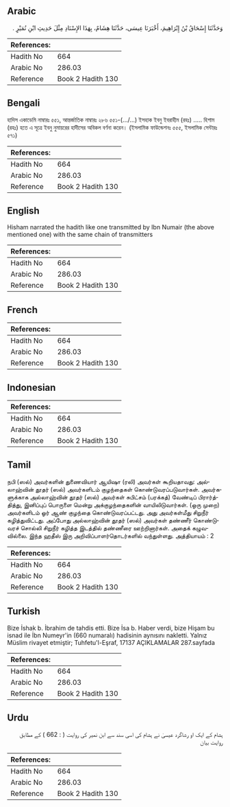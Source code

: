 ## Arabic


<div dir="rtl" lang="ar" style={{fontSize:'larger',backgroundColor:'#f8f9fa',padding:20}}>
وَحَدَّثَنَا إِسْحَاقُ بْنُ إِبْرَاهِيمَ، أَخْبَرَنَا عِيسَى، حَدَّثَنَا هِشَامٌ، بِهَذَا الإِسْنَادِ مِثْلَ حَدِيثِ ابْنِ نُمَيْرٍ ‏.‏
</div>
<div style={{backgroundColor:'#f8f9fa',padding:20, marginBottom: 10}}><table> <thead> <tr> <th>References:</th> <th></th> </tr> </thead> <tbody><tr><td>Hadith No</td><td>664</td></tr><tr><td>Arabic No</td><td>286.03</td></tr><tr><td>Reference</td><td>Book 2 Hadith 130</td></tr></tbody></table></div>

## Bengali


<div dir="ltr" lang="bn" style={{fontSize:'larger',backgroundColor:'#f8f9fa',padding:20}}>
হাদিস একাডেমি নাম্বারঃ ৫৫১, আন্তর্জাতিক নাম্বারঃ ২৮৬ ৫৫১-(.../...) ইসহাক ইবনু ইবরাহীম (রহঃ) ..... হিশাম (রহঃ) হতে এ সূত্রে ইবনু নুমায়রের হাদীসের অবিকল বর্ণনা করেন। (ইসলামিক ফাউন্ডেশনঃ ৫৫৫, ইসলামিক সেন্টারঃ ৫৭১)
</div>
<div style={{backgroundColor:'#f8f9fa',padding:20, marginBottom: 10}}><table> <thead> <tr> <th>References:</th> <th></th> </tr> </thead> <tbody><tr><td>Hadith No</td><td>664</td></tr><tr><td>Arabic No</td><td>286.03</td></tr><tr><td>Reference</td><td>Book 2 Hadith 130</td></tr></tbody></table></div>

## English


<div dir="ltr" lang="en" style={{fontSize:'larger',backgroundColor:'#f8f9fa',padding:20}}>
Hisham narrated the hadith like one transmitted by Ibn Numair (the above mentioned one) with the same chain of transmitters
</div>
<div style={{backgroundColor:'#f8f9fa',padding:20, marginBottom: 10}}><table> <thead> <tr> <th>References:</th> <th></th> </tr> </thead> <tbody><tr><td>Hadith No</td><td>664</td></tr><tr><td>Arabic No</td><td>286.03</td></tr><tr><td>Reference</td><td>Book 2 Hadith 130</td></tr></tbody></table></div>

## French


<div dir="ltr" lang="fr" style={{fontSize:'larger',backgroundColor:'#f8f9fa',padding:20}}>

</div>
<div style={{backgroundColor:'#f8f9fa',padding:20, marginBottom: 10}}><table> <thead> <tr> <th>References:</th> <th></th> </tr> </thead> <tbody><tr><td>Hadith No</td><td>664</td></tr><tr><td>Arabic No</td><td>286.03</td></tr><tr><td>Reference</td><td>Book 2 Hadith 130</td></tr></tbody></table></div>

## Indonesian


<div dir="ltr" lang="id" style={{fontSize:'larger',backgroundColor:'#f8f9fa',padding:20}}>

</div>
<div style={{backgroundColor:'#f8f9fa',padding:20, marginBottom: 10}}><table> <thead> <tr> <th>References:</th> <th></th> </tr> </thead> <tbody><tr><td>Hadith No</td><td>664</td></tr><tr><td>Arabic No</td><td>286.03</td></tr><tr><td>Reference</td><td>Book 2 Hadith 130</td></tr></tbody></table></div>

## Tamil


<div dir="ltr" lang="ta" style={{fontSize:'larger',backgroundColor:'#f8f9fa',padding:20}}>
நபி (ஸல்) அவர்களின் துணைவியார் ஆயிஷா (ரலி) அவர்கள் கூறியதாவது: அல்லாஹ்வின் தூதர் (ஸல்) அவர்களிடம் குழந்தைகள் கொண்டுவரப்படுவார்கள். அவர்களுக்காக அல்லாஹ்வின் தூதர் (ஸல்) அவர்கள் சுபிட்சம் (பரக்கத்) வேண்டிப் பிரார்த்தித்து, இனிப்புப் பொருளை மென்று அக்குழந்தைகளின் வாயிலிடுவார்கள். (ஒரு முறை) அவர்களிடம் ஓர் ஆண் குழந்தை கொண்டுவரப்பட்டது. அது அவர்கள்மீது சிறுநீர் கழித்துவிட்டது. அப்போது அல்லாஹ்வின் தூதர் (ஸல்) அவர்கள் தண்ணீர் கொண்டுவரச் சொல்லி சிறுநீர் கழித்த இடத்தில் தண்ணீரை ஊற்றினார்கள். அதைக் கழுவவில்லை. இந்த ஹதீஸ் இரு அறிவிப்பாளர்தொடர்களில் வந்துள்ளது. அத்தியாயம் : 2
</div>
<div style={{backgroundColor:'#f8f9fa',padding:20, marginBottom: 10}}><table> <thead> <tr> <th>References:</th> <th></th> </tr> </thead> <tbody><tr><td>Hadith No</td><td>664</td></tr><tr><td>Arabic No</td><td>286.03</td></tr><tr><td>Reference</td><td>Book 2 Hadith 130</td></tr></tbody></table></div>

## Turkish


<div dir="ltr" lang="tr" style={{fontSize:'larger',backgroundColor:'#f8f9fa',padding:20}}>
Bize İshak b. İbrahim de tahdis etti. Bize İsa b. Haber verdi, bize Hişam bu isnad ile İbn Numeyr'in (660 numaralı) hadisinin aynısını nakletti. Yalnız Müslim rivayet etmiştir; Tuhfetu'l-Eşraf, 17137 AÇIKLAMALAR 287.sayfada
</div>
<div style={{backgroundColor:'#f8f9fa',padding:20, marginBottom: 10}}><table> <thead> <tr> <th>References:</th> <th></th> </tr> </thead> <tbody><tr><td>Hadith No</td><td>664</td></tr><tr><td>Arabic No</td><td>286.03</td></tr><tr><td>Reference</td><td>Book 2 Hadith 130</td></tr></tbody></table></div>

## Urdu


<div dir="rtl" lang="ur" style={{fontSize:'larger',backgroundColor:'#f8f9fa',padding:20}}>
ہشام کے ایک او رشاگرد عیسیٰ نے ہشام کی اسی سند سے ابن نمیر کی روایت ( : 662 ) کے مطابق روایت بیان
</div>
<div style={{backgroundColor:'#f8f9fa',padding:20, marginBottom: 10}}><table> <thead> <tr> <th>References:</th> <th></th> </tr> </thead> <tbody><tr><td>Hadith No</td><td>664</td></tr><tr><td>Arabic No</td><td>286.03</td></tr><tr><td>Reference</td><td>Book 2 Hadith 130</td></tr></tbody></table></div>